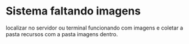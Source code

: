 # Sistema faltando imagens
localizar no servidor ou terminal funcionando com imagens e coletar a 
pasta recursos com a pasta imagens dentro.